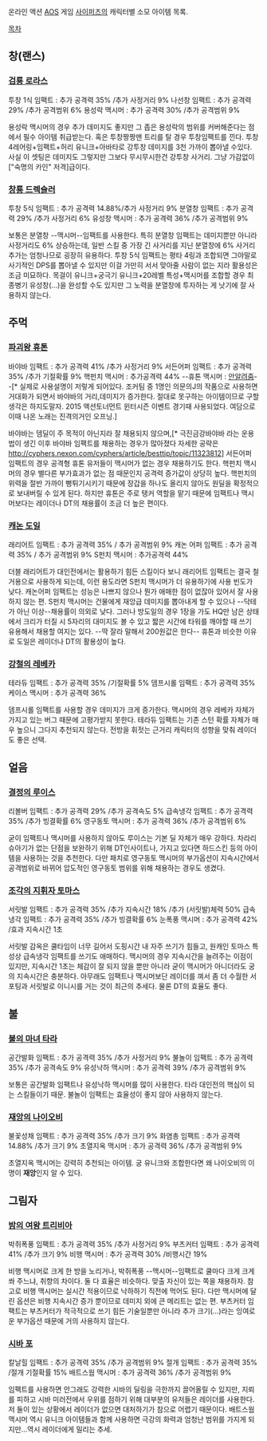 온라인 액션 [[AOS]] 게임 [[사이퍼즈]]의 캐릭터별 소모 아이템 목록.

[[목차]]

== 창(랜스) ==
=== [[검룡 로라스]] ===

투창 1식 임팩트 : 추가 공격력 35% /추가 사정거리 9%
나선창 임팩트 : 추가 공격력 29% /추가 공격범위 6%
용성락 맥시머 : 추가 공격력 30% /추가 공격범위 9%

용성락 맥시머의 경우 추가 데미지도 좋지만 그 좁은 용성락의 범위를 커버해준다는 점에서 필수 아이템 취급받는다. 혹은 투창짱짱맨 트리를 탈 경우 투창임팩트를 낀다. 투창4레어링+임팩트+허리 유니크+아바타로 강투창 데미지를 3천 가까이 뽑아낼 수있다. 사실 이 셋팅은 데미지도 그렇지만 그보다 무시무시한건 강투창 사거리. 그냥 가감없이 ["숙명의 카인" 저격]급이다.
=== [[창룡 드렉슬러]] ===

투창 5식 임팩트 : 추가 공격력 14.88%/추가 사정거리 9%
분열창 임팩트 : 추가 공격력 29% /추가 사정거리 6%
유성창 맥시머 : 추가 공격력 36% /추가 공격범위 9%

보통은 분열창 --맥시머--임팩트를 사용한다. 특히 분열창 임팩트는 데미지뿐만 아니라 사정거리도 6% 상승하는데, 일반 스킬 중 가장 긴 사거리를 지닌 분열창에 6% 사거리 추가는 엄청나므로 굉장히 유용하다. 투창 5식 임팩트는 평타 4링과 조합되면 그야말로 사기적인 DPS를 뽑아낼 수 있지만 이걸 가만히 서서 맞아줄 사람이 없는 지라 활용성은 조금 미묘하다. 목걸이 유니크+궁극기 유니크+20레벨 특성+맥시머를 조합할 경우 최종병기 유성창(...)을 완성할 수도 있지만 그 노력을 분열창에 투자하는 게 낫기에 잘 사용하지 않는다.
== 주먹 ==
=== [[파괴왕 휴톤]] ===

바야바 임팩트 : 추가 공격력 41% /추가 사정거리 9%
서든어퍼 임팩트 : 추가 공격력 35% /추가 기절확률 9%
핵펀치 맥시머 : 추가공격력 44%
--휴톤 맥시머 : [[안알랴줌|안알려줌]]--[* 실제로 사용설명이 저렇게 되어있다. 조커팀 중 1명인 의문의J의 작품으로 사용하면 거대화가 되면서 바야바의 거리,데미지가 증가한다. 절대로 못구하는 아이템이므로 구할생각은 하지도말자. 2015 액션토너먼트 윈터시즌 이벤트 경기때 사용되었다. 여담으로 이때 나온 노래는 진격의거인 오프닝.]

바야바는 뎀딜이 주 목적이 아닌지라 잘 채용되지 않으며,[* 극진금강바야바 라는 운용법이 생긴 이후 바야바 임팩트를 채용하는 경우가 많아졌다 자세한 공략은 http://cyphers.nexon.com/cyphers/article/besttip/topic/11323812] 서든어퍼 임팩트의 경우 공격형 휴톤 유저들이 맥시머가 없는 경우 채용하기도 한다. 핵펀치 맥시머의 경우 별다른 부가효과가 없는 점 때문인지 공격력 증가값이 상당히 높다. 핵펀치의 위력을 절반 가까이 뻥튀기시키기 때문에 장갑을 하나도 올리지 않아도 원딜을 확정적으로 보내버릴 수 있게 된다. 하지만 휴톤은 주로 탱커 역할을 맡기 때문에 임팩트나 맥시머보다는 레이더나 DT의 채용률이 조금 더 높은 편이다.
=== [[캐논 도일]] ===

래리어트 임팩트 : 추가 공격력 35% / 추가 공격범위 9%
캐논 어퍼 임팩트 : 추가 공격력 35% / 추가 공격범위 9%
S펀치 맥시머 : 추가공격력 44%

더블 래리어트가 대인전에서는 활용하기 힘든 스킬이다 보니 래리어트 임팩트는 결국 철거용으로 사용하게 되는데, 이런 용도라면 S펀치 맥시머가 더 유용하기에 사용 빈도가 낮다. 캐논어퍼 임팩트는 성능은 나쁘지 않으나 뭔가 애매한 점이 없잖아 있어서 잘 사용하지 않는 편. S펀치 맥시머는 건물에게 재앙급 데미지를 뽑아내게 할 수 있으나 --닥테가 아닌 이상--채용률이 의외로 낮다. 그러나 방도일의 경우 1장을 가도 HQ만 남은 상태에서 크리가 터질 시 5자리의 대미지도 볼 수 있고 짧은 시간에 타워를 깨야할 때 쓰기 유용해서 채용할 여지는 있다. --딱 잘라 말해서 200원값은 한다-- 휴톤과 비슷한 이유로 도일은 레이더나 DT의 활용성이 높다.
=== [[강철의 레베카]] ===

테라듀 임팩트 : 추가 공격력 35% /기절확률 5%
뎀프시롤 임팩트 : 추가 공격력 35%
케이스 맥시머 : 추가 공격력 36%

뎀프시롤 임팩트를 사용할 경우 데미지가 크게 증가한다. 맥시머의 경우 레베카 자체가 가지고 있는 버그 때문에 고평가받지 못한다. 테라듀 임팩트는 기존 스턴 확률 자체가 매우 높으니 그다지 추천되지 않는다. 전방을 휘젓는 근거리 캐릭터의 성향을 맞춰 레이더도 좋은 선택.

== 얼음 ==
=== [[결정의 루이스]] ===

리볼버 임팩트 : 추가 공격력 29% /추가 공격속도 5%
급속냉각 임팩트 : 추가 공격력 35% /추가 빙결확률 6%
영구동토 맥시머 : 추가 공격력 36% /추가 공격범위 6%

굳이 임팩트나 맥시머를 사용하지 않아도 루이스는 기본 딜 자체가 매우 강하다. 차라리 슈아기가 없는 단점을 보완하기 위해 DT인사이트나, 가지고 있다면 하드스킨 등의 아이템을 사용하는 것을 추천한다. 다만 패치로 영구동토 맥시머의 부가옵션이 지속시간에서 공격범위로 바뀌어 압도적인 영구동토 범위를 위해 채용하는 경우도 생겼다.
=== [[조각의 지휘자 토마스]] ===

서릿발 임팩트 : 추가 공격력 35% /추가 지속시간 18% /추가 (서릿발)체력 50%
급속냉각 임팩트 : 추가 공격력 35% /추가 빙결확률 6%
눈폭풍 맥시머 : 추가 공격력 42% /효과 지속시간 1초

서릿발 감옥은 쿨타임이 너무 길어서 도핑시간 내 자주 쓰기가 힘들고, 원캐인 토마스 특성상 급속냉각 임팩트를 쓰기도 애매하다. 맥시머의 경우 지속시간을 늘려주는 이점이 있지만, 지속시간 1초는 체감이 잘 되지 않을 뿐만 아니라 굳이 맥시머가 아니더라도 궁의 지속시간은 충분하다. 아무래도 임팩트나 맥시머보단 레이더를 껴서 좀 더 수월한 서포팅과 서릿발로 이니시를 거는 것이 최근의 추세다. 물론 DT의 효율도 좋다.

== 불 ==
=== [[불의 마녀 타라]] ===

공간발화 임팩트 : 추가 공격력 35% /추가 사정거리 9%
불놀이 임팩트 : 추가 공격력 35% /추가 공격속도 9%
유성낙하 맥시머 : 추가 공격력 39% /추가 공격범위 9%

보통은 공간발화 임팩트나 유성낙하 맥시머를 많이 사용한다. 타라 대인전의 핵심이 되는 스킬들이기 때문. 불놀이 임팩트는 효율성이 좋지 않아 사용하지 않는다.
=== [[재앙의 나이오비]] ===

불꽃성채 임팩트 : 추가 공격력 35% /추가 크기 9%
화염총 임팩트 : 추가 공격력 14.88% /추가 크기 9%
초열지옥 맥시머 : 추가 공격력 36% /추가 공격범위 9%

초열지옥 맥시머는 강력히 추천되는 아이템. 궁 유니크와 조합한다면 왜 나이오비의 이명이 '''재앙'''인지 알 수 있다.

== 그림자 ==
=== [[밤의 여왕 트리비아]] ===

박쥐폭풍 임팩트 : 추가 공격력 35% /추가 사정거리 9%
부츠커터 임팩트 : 추가 공격력 41% /추가 크기 9%
비행 맥시머 : 추가 공격력 30% /비행시간 19%

비행 맥시머로 크게 한 방을 노리거나, 박쥐폭풍 --맥시머--임팩트로 쿨마다 크게 크게 쏴 주느냐, 취향의 차이다. 둘 다 효율은 비슷하다. 맞출 자신이 있는 쪽을 채용하자. 참고로 비행 맥시머는 실시간 적용이므로 낙하하기 직전에 먹어도 된다. 다만 맥시머에 달린 옵션은 비행 지속시간 증가 뿐이므로 데미지 외에 큰 메리트는 없는 편. 부츠커터 임팩트는 부츠커터가 적극적으로 쓰기 힘든 기술일뿐만 아니라 추가 크기(...)라는 잉여로운 부가옵션 때문에 거의 사용하지 않는다.
=== [[시바 포]] ===

칼날힐 임팩트 : 추가 공격력 35% /추가 공격범위 9%
절개 임팩트 : 추가 공격력 35% /절개 기절확률 15%
배트스웜 맥시머 : 추가 공격력 36% /추가 공격범위 9%

임팩트를 사용하면 안그래도 강력한 시바의 딜링을 극한까지 끌어올릴 수 있지만, 지뢰를 피하고 시바 미러전에서 우위를 점하기 위해 대부분의 유저들은 레이더를 사용한다. 저 둘이 있는 상황에서 레이더가 없으면 대처하기가 참으로 어렵기 때문이다. 배트스웜 맥시머 역시 유니크 아이템들과 함께 사용하면 극강의 화력과 엄청난 범위를 가지게 되지만...역시 레이더에게 밀리는 추세.

